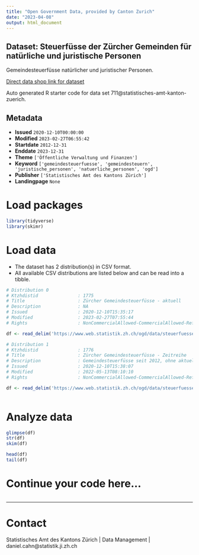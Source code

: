 ```yaml
---
title: "Open Government Data, provided by Canton Zurich"
date: "2023-04-08"
output: html_document
---
```


## Dataset: Steuerfüsse der Zürcher Gemeinden für natürliche und juristische Personen

Gemeindesteuerfüsse natürlicher und juristischer Personen.

[Direct data shop link for dataset](https://www.zh.ch/de/politik-staat/opendata.zhweb-noredirect.zhweb-cache.html#/datasets/711@statistisches-amt-kanton-zuerich)

Auto generated R starter code for data set 711@statistisches-amt-kanton-zuerich.

## Metadata

- **Issued** `2020-12-10T00:00:00`
- **Modified** `2023-02-27T06:55:42`
- **Startdate** `2012-12-31`
- **Enddate** `2023-12-31`
- **Theme** `['Öffentliche Verwaltung und Finanzen']`
- **Keyword** `['gemeindesteuerfuesse', 'gemeindesteuern', 'juristische_personen', 'natuerliche_personen', 'ogd']`
- **Publisher** `['Statistisches Amt des Kantons Zürich']`
- **Landingpage** `None`


# Load packages

```r

library(tidyverse)
library(skimr)

```

# Load data

-   The dataset has 2 distribution(s) in CSV format.
-   All available CSV distributions are listed below and can be read into a tibble.

```r

# Distribution 0
# Ktzhdistid               : 1775
# Title                    : Zürcher Gemeindesteuerfüsse - aktuell
# Description              : NA
# Issued                   : 2020-12-10T15:35:17
# Modified                 : 2023-02-27T07:55:44
# Rights                   : NonCommercialAllowed-CommercialAllowed-ReferenceRequired

df <- read_delim('https://www.web.statistik.zh.ch/ogd/data/steuerfuesse/kanton_zuerich_stf_aktuell.csv')

# Distribution 1
# Ktzhdistid               : 1776
# Title                    : Zürcher Gemeindesteuerfüsse - Zeitreihe
# Description              : Gemeindesteuerfüsse seit 2012, ohne aktuelle Erhebung
# Issued                   : 2020-12-10T15:38:07
# Modified                 : 2022-05-13T08:10:10
# Rights                   : NonCommercialAllowed-CommercialAllowed-ReferenceRequired

df <- read_delim('https://www.web.statistik.zh.ch/ogd/data/steuerfuesse/kanton_zuerich_stf_timeseries.csv')



```

# Analyze data

```r

glimpse(df)
str(df)
skim(df)

head(df)
tail(df)

```

# Continue your code here...

```r

```

------------------------------------------------------------------------

# Contact

Statistisches Amt des Kantons Zürich | Data Management | daniel.cahn@statistik.ji.zh.ch
